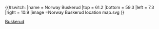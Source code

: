 {{#switch:{{{1}}}
|name   = Norway Buskerud
|top    = 61.2
|bottom = 59.3
|left   = 7.3
|right  = 10.9
|image  =Norway Buskerud location map.svg
}}<noinclude>{{Location map/Info}}
{{Documentation}}

[[Category:Norway location map templates|Buskerud]]

</noinclude>